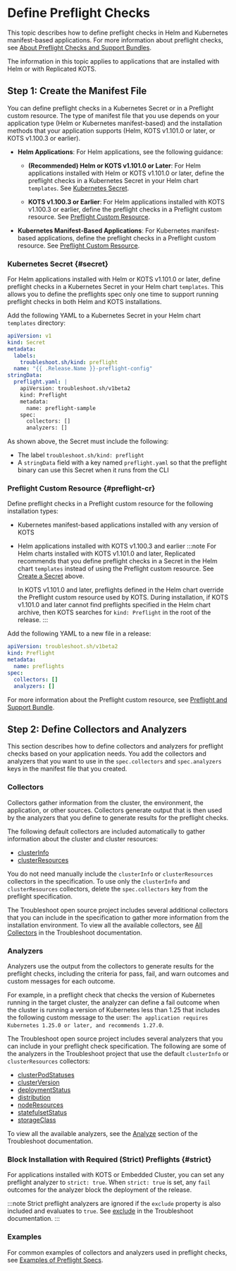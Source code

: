 # Define Preflight Checks

This topic describes how to define preflight checks in Helm and Kubernetes manifest-based applications. For more information about preflight checks, see [About Preflight Checks and Support Bundles](/vendor/preflight-support-bundle-about).

The information in this topic applies to applications that are installed with Helm or with Replicated KOTS.

## Step 1: Create the Manifest File

You can define preflight checks in a Kubernetes Secret or in a Preflight custom resource. The type of manifest file that you use depends on your application type (Helm or Kubernetes manifest-based) and the installation methods that your application supports (Helm, KOTS v1.101.0 or later, or KOTS v1.100.3 or earlier).

* **Helm Applications**: For Helm applications, see the following guidance:

   * **(Recommended) Helm or KOTS v1.101.0 or Later**: For Helm applications installed with Helm or KOTS v1.101.0 or later, define the preflight checks in a Kubernetes Secret in your Helm chart `templates`. See [Kubernetes Secret](#secret).

   * **KOTS v1.100.3 or Earlier**: For Helm applications installed with KOTS v1.100.3 or earlier, define the preflight checks in a Preflight custom resource. See [Preflight Custom Resource](#preflight-cr).

* **Kubernetes Manifest-Based Applications**: For Kubernetes manifest-based applications, define the preflight checks in a Preflight custom resource. See [Preflight Custom Resource](#preflight-cr).

### Kubernetes Secret {#secret}

For Helm applications installed with Helm or KOTS v1.101.0 or later, define preflight checks in a Kubernetes Secret in your Helm chart `templates`. This allows you to define the preflights spec only one time to support running preflight checks in both Helm and KOTS installations.

Add the following YAML to a Kubernetes Secret in your Helm chart `templates` directory:

```yaml
apiVersion: v1
kind: Secret
metadata:
  labels:
    troubleshoot.sh/kind: preflight
  name: "{{ .Release.Name }}-preflight-config"
stringData:
  preflight.yaml: |
    apiVersion: troubleshoot.sh/v1beta2
    kind: Preflight
    metadata:
      name: preflight-sample
    spec:
      collectors: []
      analyzers: []
```

As shown above, the Secret must include the following:

* The label `troubleshoot.sh/kind: preflight`
* A `stringData` field with a key named `preflight.yaml` so that the preflight binary can use this Secret when it runs from the CLI

### Preflight Custom Resource {#preflight-cr}

Define preflight checks in a Preflight custom resource for the following installation types:
* Kubernetes manifest-based applications installed with any version of KOTS
* Helm applications installed with KOTS v1.100.3 and earlier
    :::note
    For Helm charts installed with KOTS v1.101.0 and later, Replicated recommends that you define preflight checks in a Secret in the Helm chart `templates` instead of using the Preflight custom resource. See [Create a Secret](#secret) above.

    In KOTS v1.101.0 and later, preflights defined in the Helm chart override the Preflight custom resource used by KOTS. During installation, if KOTS v1.101.0 and later cannot find preflights specified in the Helm chart archive, then KOTS searches for `kind: Preflight` in the root of the release.
    :::

Add the following YAML to a new file in a release:

```yaml
apiVersion: troubleshoot.sh/v1beta2
kind: Preflight
metadata:
  name: preflights
spec:
  collectors: []
  analyzers: []
```

For more information about the Preflight custom resource, see [Preflight and Support Bundle](/reference/custom-resource-preflight).

## Step 2: Define Collectors and Analyzers

This section describes how to define collectors and analyzers for preflight checks based on your application needs. You add the collectors and analyzers that you want to use in the `spec.collectors` and `spec.analyzers` keys in the manifest file that you created.

### Collectors

Collectors gather information from the cluster, the environment, the application, or other sources. Collectors generate output that is then used by the analyzers that you define to generate results for the preflight checks. 

The following default collectors are included automatically to gather information about the cluster and cluster resources:
* [clusterInfo](https://troubleshoot.sh/docs/collect/cluster-info/)
* [clusterResources](https://troubleshoot.sh/docs/collect/cluster-resources/)

You do not need manually include the `clusterInfo` or `clusterResources` collectors in the specification. To use only the `clusterInfo` and `clusterResources` collectors, delete the `spec.collectors` key from the preflight specification.

The Troubleshoot open source project includes several additional collectors that you can include in the specification to gather more information from the installation environment. To view all the available collectors, see [All Collectors](https://troubleshoot.sh/docs/collect/all/) in the Troubleshoot documentation.

### Analyzers

Analyzers use the output from the collectors to generate results for the preflight checks, including the criteria for pass, fail, and warn outcomes and custom messages for each outcome.

For example, in a preflight check that checks the version of Kubernetes running in the target cluster, the analyzer can define a fail outcome when the cluster is running a version of Kubernetes less than 1.25 that includes the following custom message to the user: `The application requires Kubernetes 1.25.0 or later, and recommends 1.27.0`.

The Troubleshoot open source project includes several analyzers that you can include in your preflight check specification. The following are some of the analyzers in the Troubleshoot project that use the default `clusterInfo` or `clusterResources` collectors:
* [clusterPodStatuses](https://troubleshoot.sh/docs/analyze/cluster-pod-statuses/)
* [clusterVersion](https://troubleshoot.sh/docs/analyze/cluster-version/)
* [deploymentStatus](https://troubleshoot.sh/docs/analyze/deployment-status/)
* [distribution](https://troubleshoot.sh/docs/analyze/distribution/)
* [nodeResources](https://troubleshoot.sh/docs/analyze/node-resources/)
* [statefulsetStatus](https://troubleshoot.sh/docs/analyze/stateful-set-status/)
* [storageClass](https://troubleshoot.sh/docs/analyze/storage-class/)

To view all the available analyzers, see the [Analyze](https://troubleshoot.sh/docs/analyze/) section of the Troubleshoot documentation.

### Block Installation with Required (Strict) Preflights {#strict}

For applications installed with KOTS or Embedded Cluster, you can set any preflight analyzer to `strict: true`. When `strict: true` is set, any `fail` outcomes for the analyzer block the deployment of the release.

:::note
Strict preflight analyzers are ignored if the `exclude` property is also included and evaluates to `true`. See [exclude](https://troubleshoot.sh/docs/analyze/#exclude) in the Troubleshoot documentation.
:::

### Examples

For common examples of collectors and analyzers used in preflight checks, see [Examples of Preflight Specs](/vendor/preflight-examples).
